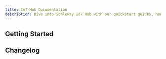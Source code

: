 ```yaml
---
title: IoT Hub Documentation
description: Dive into Scaleway IoT Hub with our quickstart guides, how-tos, tutorials and more.
---
```


<ProductHeader
   productName="IoT Hub"
   productLogo="iotHub"
   description="IoT Hub allows to connect and manage thousands of IoT devices effortlessly using the most popular protocols (MQTT, Sigfox, LoRaWAN, REST, and Websockets)."
   url="/iot-hub/quickstart/"
   label="IoT Hub Quickstart"
/>

## Getting Started

<Grid>
    <SummaryCard
        title="Quickstart"
        icon="rocket"
        description="Learn how to create, manage and delete a IoT Hub in a few steps."
        label="View Quickstart"
        url="/iot-hub/quickstart/"
    />
    <SummaryCard
        title="Concepts"
        icon="info"
        description="Core concepts that give you a better understanding of IoT Hub."
        label="View Concepts"
        url="/iot-hub/concepts/"
    />
    <SummaryCard
        title="How-tos"
        icon="help-circle-outline"
        description="Check our guides to creating and managing IoT Hub and their features."
        label="View How-tos"
        url="/iot-hub/how-to/"
    />
    <SummaryCard
        title="Additional content"
        icon="book-open-outline"
        description="Guides to help you configuring your IoT Hub and its advanced configuration."
        label="View additional content"
        url="/iot-hub/reference-content/"
    />
</Grid>

<ClickableBanner
    productLogo="cli"
    title="IoT Hub API"
    description="Learn how to create and manage your IoT Hub through the API."
    url="https://www.scaleway.com/en/developers/api/iot/"
    label="Go to IoT Hub API"
/>

## Changelog

<ChangelogList
    productName="iot"
    numberOfChanges={3}
/>
